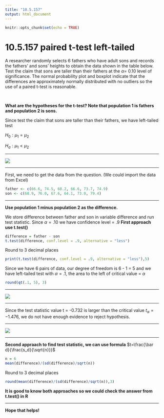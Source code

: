 ```yaml
---
title: "10.5.157"
output: html_document
---
```


```r
knitr::opts_chunk$set(echo = TRUE)
```

# 10.5.157 paired t-test left-tailed{-}

A researcher randomly selects 6 fathers who have adult sons and records the​ fathers' and​ sons' heights to obtain the data shown in the table below. Test the claim that sons are taller than their fathers at the $\alpha =$ 0.10
level of significance. The normal probability plot and boxplot indicate that the differences are approximately normally distributed with no outliers so the use of a paired​ t-test is reasonable.

<br/>

**What are the hypotheses for the​ t-test? Note that population 1 is fathers and population 2 is sons.**

Since test the claim that sons are taller than their fathers, we have left-tailed test

$H_0:\mu_1 = \mu_2$

$H_a:\mu_1 < \mu_2$

<hr/>
![](https://raw.githubusercontent.com/sileaderwt/MTH1320-UMSL/main/Image%2BData/10.5.157%20paired%20t%20test/10.5.157%20part%20A.png)
<hr/>

First, we need to get the data from the question. (We could import the data from Excel)
```r
father <- c(66.6, 74.5, 68.2, 66.6, 73.7, 74.9)
son <- c(68.9, 76.0, 67.6, 64.1, 73.0, 79.4)
```
<hr />
**Use population 1 minus population 2 as the difference.**

We store difference between father and son in variable difference and run test statistic.
Since $\alpha = .10$ we have confidence level = .9 
**First approach use t.test()**
```r
difference = father - son
t.test(difference, conf.level = .9, alternative = "less")
```
Round to 3 decimal places
```r
print(t.test(difference, conf.level = .9, alternative = "less"),5)
```
Since we have 6 pairs of data, our degree of freedom is 6 - 1 = 5 and we have left-tailed test with $\alpha = .1$, the area to the left of  critical value = $\alpha$ 
```r
round(qt(.1, 5), 3)
```
<hr/>
![](https://raw.githubusercontent.com/sileaderwt/MTH1320-UMSL/main/Image%2BData/10.5.157%20paired%20t%20test/10.5.157%20part%20B.png)
<hr/>

Since the test statistic value t = -0.732 is larger than the critical value $t_{\alpha} = -1.476$, we do not have enough evidence to reject hypothesis.

<hr/>
![](https://raw.githubusercontent.com/sileaderwt/MTH1320-UMSL/main/Image%2BData/10.5.157%20paired%20t%20test/10.5.157%20part%20C.png)
<hr/>
**Second appraach to find test statistic, we can use formula**
$t=\frac{\bar d}{\frac{s_d}{\sqrt{n}}}$
```r
n = 6
mean(difference)/(sd(difference)/sqrt(n))
```
Round to 3 decimal places
```r
round(mean(difference)/(sd(difference)/sqrt(n)),3)
```
**It is good to know both approaches so we could check the answer from t.test() in R**
<hr/>
**Hope that helps!**